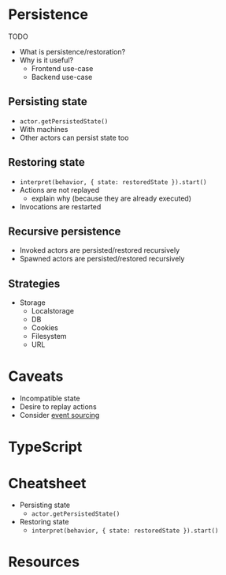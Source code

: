 # Persistence

TODO

- What is persistence/restoration?
- Why is it useful?
  - Frontend use-case
  - Backend use-case

## Persisting state

- `actor.getPersistedState()`
- With machines
- Other actors can persist state too

## Restoring state

- `interpret(behavior, { state: restoredState }).start()`
- Actions are not replayed
  - explain why (because they are already executed)
- Invocations are restarted

## Recursive persistence

- Invoked actors are persisted/restored recursively
- Spawned actors are persisted/restored recursively

## Strategies

- Storage
  - Localstorage
  - DB
  - Cookies
  - Filesystem
  - URL

# Caveats

- Incompatible state
- Desire to replay actions
- Consider [event sourcing](#)

# TypeScript

# Cheatsheet

- Persisting state
  - `actor.getPersistedState()`
- Restoring state
  - `interpret(behavior, { state: restoredState }).start()`

# Resources
